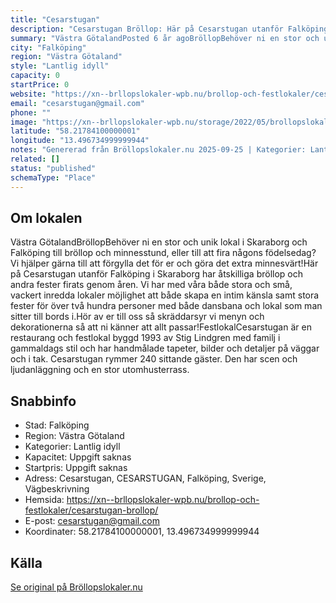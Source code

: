 ```yaml
---
title: "Cesarstugan"
description: "Cesarstugan Bröllop: Här på Cesarstugan utanför Falköping i Skaraborg har åtskilliga bröllop och andra fester firats genom åren."
summary: "Västra GötalandPosted 6 år agoBröllopBehöver ni en stor och unik lokal i Skaraborg och Falköping till bröllop och minnesstund, eller till att fira någons födelsedag? Vi hjälper gärna till att…"
city: "Falköping"
region: "Västra Götaland"
style: "Lantlig idyll"
capacity: 0
startPrice: 0
website: "https://xn--brllopslokaler-wpb.nu/brollop-och-festlokaler/cesarstugan-brollop/"
email: "cesarstugan@gmail.com"
phone: ""
image: "https://xn--brllopslokaler-wpb.nu/storage/2022/05/brollopslokal-falkoping-vastra-gotaland-festlokal-2.webp"
latitude: "58.21784100000001"
longitude: "13.496734999999944"
notes: "Genererad från Bröllopslokaler.nu 2025-09-25 | Kategorier: Lantlig idyll"
related: []
status: "published"
schemaType: "Place"
---
```


## Om lokalen

Västra GötalandBröllopBehöver ni en stor och unik lokal i Skaraborg och Falköping till bröllop och minnesstund, eller till att fira någons födelsedag? Vi hjälper gärna till att förgylla det för er och göra det extra minnesvärt!Här på Cesarstugan utanför Falköping i Skaraborg har åtskilliga bröllop och andra fester firats genom åren. Vi har med våra både stora och små, vackert inredda lokaler möjlighet att både skapa en intim känsla samt stora fester för över två hundra personer med både dansbana och lokal som man sitter till bords i.Hör av er till oss så skräddarsyr vi menyn och dekorationerna så att ni känner att allt passar!FestlokalCesarstugan är en restaurang och festlokal byggd 1993 av Stig Lindgren med familj i gammaldags stil och har handmålade tapeter, bilder och detaljer på väggar och i tak. Cesarstugan rymmer 240 sittande gäster. Den har scen och ljudanläggning och en stor utomhusterrass.

## Snabbinfo

- Stad: Falköping
- Region: Västra Götaland
- Kategorier: Lantlig idyll
- Kapacitet: Uppgift saknas
- Startpris: Uppgift saknas
- Adress: Cesarstugan, CESARSTUGAN, Falköping, Sverige, Vägbeskrivning
- Hemsida: https://xn--brllopslokaler-wpb.nu/brollop-och-festlokaler/cesarstugan-brollop/
- E-post: cesarstugan@gmail.com
- Koordinater: 58.21784100000001, 13.496734999999944

## Källa

[Se original på Bröllopslokaler.nu](https://xn--brllopslokaler-wpb.nu/brollop-och-festlokaler/cesarstugan-brollop/)
